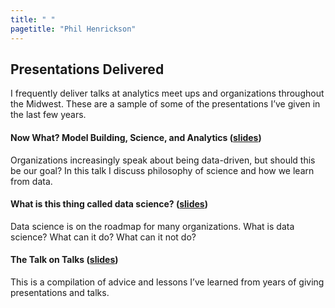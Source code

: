 ```yaml
---
title: " "
pagetitle: "Phil Henrickson"
---
```


## Presentations Delivered

I frequently deliver talks at analytics meet ups and organizations throughout the Midwest. These are a sample of some of the presentations I've given in the last few years.

#### Now What? Model Building, Science, and Analytics ([slides](https://github.com/phenrickson/talks/blob/main/now_what.pdf))

Organizations increasingly speak about being data-driven, but should this be our goal? In this talk I discuss philosophy of science and how we learn from data. 

#### What is this thing called data science? ([slides](https://github.com/phenrickson/talks/blob/main/what-is-this-thing-called-data-science.pdf))

Data science is on the roadmap for many organizations. What is data science? What can it do? What can it not do? 

#### The Talk on Talks ([slides](https://github.com/phenrickson/talks/blob/main/talk-on-talks.pdf))

This is a compilation of advice and lessons I've learned from years of giving presentations and talks.